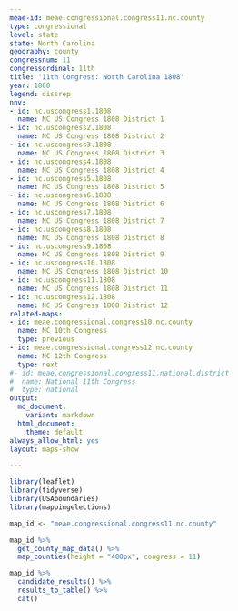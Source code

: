 ```yaml
---
meae-id: meae.congressional.congress11.nc.county
type: congressional
level: state
state: North Carolina
geography: county
congressnum: 11
congressordinal: 11th
title: '11th Congress: North Carolina 1808'
year: 1808
legend: dissrep
nnv:
- id: nc.uscongress1.1808
  name: NC US Congress 1808 District 1
- id: nc.uscongress2.1808
  name: NC US Congress 1808 District 2
- id: nc.uscongress3.1808
  name: NC US Congress 1808 District 3
- id: nc.uscongress4.1808
  name: NC US Congress 1808 District 4
- id: nc.uscongress5.1808
  name: NC US Congress 1808 District 5
- id: nc.uscongress6.1808
  name: NC US Congress 1808 District 6
- id: nc.uscongress7.1808
  name: NC US Congress 1808 District 7
- id: nc.uscongress8.1808
  name: NC US Congress 1808 District 8
- id: nc.uscongress9.1808
  name: NC US Congress 1808 District 9
- id: nc.uscongress10.1808
  name: NC US Congress 1808 District 10
- id: nc.uscongress11.1808
  name: NC US Congress 1808 District 11
- id: nc.uscongress12.1808
  name: NC US Congress 1808 District 12
related-maps:
- id: meae.congressional.congress10.nc.county
  name: NC 10th Congress
  type: previous
- id: meae.congressional.congress12.nc.county
  name: NC 12th Congress
  type: next
#- id: meae.congressional.congress11.national.district
#  name: National 11th Congress
#  type: national
output:
  md_document:
    variant: markdown
  html_document:
    theme: default
always_allow_html: yes
layout: maps-show

---
```


```r
library(leaflet)
library(tidyverse)
library(USAboundaries)
library(mappingelections)

map_id <- "meae.congressional.congress11.nc.county"
```

<div class="map">

```r
map_id %>%
  get_county_map_data() %>%
  map_counties(height = "400px", congress = 11)
```

</div>

<div class="results-table">

```r
map_id %>%
  candidate_results() %>%
  results_to_table() %>%
  cat()
```

</div>
